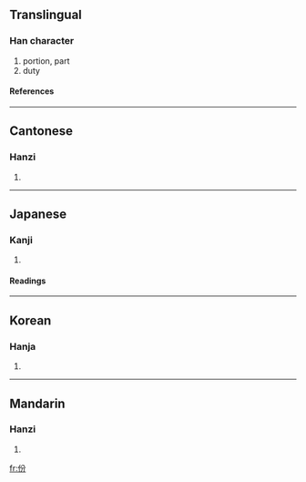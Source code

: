 {{see|彬}}

==Translingual==
===Han character===
{{Han char|rn=9|rad=人|as=04|sn=6|four=2822<sub>7</sub>|canj=人金尸竹 (OCSH)}}
# portion, part
# duty
====References====
{{Han ref|kx=0094.260|dkj=00418|dj=0201.020|hdz=10124.120|uh=4EFD|ud=20221|bh=A5F7|bd=42487}}
----
==Cantonese==
===Hanzi===
{{yue-hanzi|jyut=|y=fan6}}
# {{defn|Cantonese}}
----
==Japanese==
===Kanji===
{{ja-kanji|grade=|rs=人04}}
# {{defn|Japanese}}
====Readings====
{{ja-readings|on=[[ひん]] (hin), [[ふん]] (fun)|kun=[[あきらか]] (akiraka), [[うるわしい]] (uruwashii)}}
----
==Korean==
===Hanja===
{{ko-hanja|hangeul=빈|rv=bin|mr=pin}}
# {{defn|Korean}}
----
==Mandarin==
===Hanzi===
{{cmn-hanzi|pin=[[fèn]] ([[fen4]])|wg=fen<sup>4</sup>}}
# {{defn|Mandarin}}

[[fr:份]]